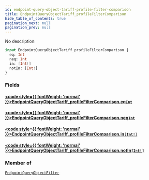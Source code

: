 ```yaml
---
id: endpoint-query-object-tariff-profile-filter-comparison
title: EndpointQueryObjectTariff_profileFilterComparison
hide_table_of_contents: true
pagination_next: null
pagination_prev: null
---
```








No description

```graphql
input EndpointQueryObjectTariff_profileFilterComparison {
  eq: Int
  neq: Int
  in: [Int!]
  notIn: [Int!]
}
```


### Fields

#### [<code style={{ fontWeight: 'normal' }}>EndpointQueryObjectTariff_profileFilterComparison.<b>eq</b></code>](#)<Bullet />[`Int`](/graphql/scalars/int) <Badge class="secondary" text="scalar"/>
> 
> 

#### [<code style={{ fontWeight: 'normal' }}>EndpointQueryObjectTariff_profileFilterComparison.<b>neq</b></code>](#)<Bullet />[`Int`](/graphql/scalars/int) <Badge class="secondary" text="scalar"/>
> 
> 

#### [<code style={{ fontWeight: 'normal' }}>EndpointQueryObjectTariff_profileFilterComparison.<b>in</b></code>](#)<Bullet />[`[Int!]`](/graphql/scalars/int) <Badge class="secondary" text="list"/> <Badge class="secondary" text="scalar"/>
> 
> 

#### [<code style={{ fontWeight: 'normal' }}>EndpointQueryObjectTariff_profileFilterComparison.<b>notIn</b></code>](#)<Bullet />[`[Int!]`](/graphql/scalars/int) <Badge class="secondary" text="list"/> <Badge class="secondary" text="scalar"/>
> 
> 



### Member of

[`EndpointQueryObjectFilter`](/graphql/inputs/endpoint-query-object-filter)  <Badge className="secondary" text="input"/>



